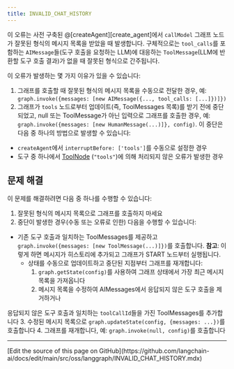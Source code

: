 ```yaml
---
title: INVALID_CHAT_HISTORY
---
```



<AlphaCallout />



이 오류는 사전 구축된 @[createAgent][create_agent]에서 `callModel` 그래프 노드가 잘못된 형식의 메시지 목록을 받았을 때 발생합니다. 구체적으로는 `tool_calls`를 포함하는 `AIMessage`들(도구 호출을 요청하는 LLM)에 대응하는 `ToolMessage`(LLM에 반환할 도구 호출 결과)가 없을 때 잘못된 형식으로 간주됩니다.


이 오류가 발생하는 몇 가지 이유가 있을 수 있습니다:



1. 그래프를 호출할 때 잘못된 형식의 메시지 목록을 수동으로 전달한 경우, 예: `graph.invoke({messages: [new AIMessage({..., tool_calls: [...]})]})`
2. 그래프가 `tools` 노드로부터 업데이트(즉, ToolMessages 목록)를 받기 전에 중단되었고,
  null 또는 ToolMessage가 아닌 입력으로 그래프를 호출한 경우,
  예: `graph.invoke({messages: [new HumanMessage(...)]}, config)`.
  이 중단은 다음 중 하나의 방법으로 발생할 수 있습니다:
  * `createAgent`에서 `interruptBefore: ['tools']`를 수동으로 설정한 경우
  * 도구 중 하나에서 [ToolNode](https://reference.langchain.com/javascript/classes/langchain.index.ToolNode.html) (`"tools"`)에 의해 처리되지 않은 오류가 발생한 경우


## 문제 해결

이 문제를 해결하려면 다음 중 하나를 수행할 수 있습니다:

1. 잘못된 형식의 메시지 목록으로 그래프를 호출하지 마세요
2. 중단이 발생한 경우(수동 또는 오류로 인한) 다음을 수행할 수 있습니다:



* 기존 도구 호출과 일치하는 ToolMessages를 제공하고 `graph.invoke({messages: [new ToolMessage(...)]})`를 호출합니다.
  **참고**: 이렇게 하면 메시지가 히스토리에 추가되고 그래프가 START 노드부터 실행됩니다.
  * 상태를 수동으로 업데이트하고 중단된 지점부터 그래프를 재개합니다:
    1. `graph.getState(config)`를 사용하여 그래프 상태에서 가장 최근 메시지 목록을 가져옵니다
    2. 메시지 목록을 수정하여 AIMessages에서 응답되지 않은 도구 호출을 제거하거나

응답되지 않은 도구 호출과 일치하는 `toolCallId`들을 가진 ToolMessages를 추가합니다 3. 수정된 메시지 목록으로 `graph.updateState(config, {messages: ...})`를 호출합니다 4. 그래프를 재개합니다, 예: `graph.invoke(null, config)`를 호출합니다

---

<Callout icon="pen-to-square" iconType="regular">
  [Edit the source of this page on GitHub](https://github.com/langchain-ai/docs/edit/main/src/oss/langgraph/INVALID_CHAT_HISTORY.mdx)
</Callout>
